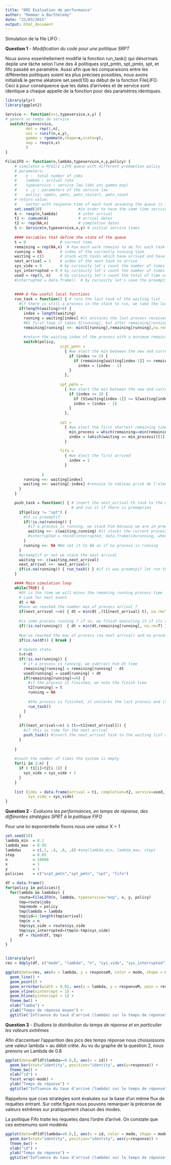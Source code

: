```yaml
---
title: "DM2 Evaluation de performance"
author: "Mammar & Barthelemy"
date: "22/03/2015"
output: html_document
---
```

Simulation de la file LIFO :

**Question 1**  -  *Modification du code pour une politique SRPT*

Nous avons essentiellement modifié la fonction run_task() qui désormais depile une tâche selon l'une des 4 politiques srpt_pmtn, spt_pmtn, spt, et fifo passéé en paramètre.
Aussi afin que les comparaisons entre les différentes politiques soient les plus précises possibles, nous avons initialis& le germe aléatoire set.seed(10) au début de la fonction FileLIFO. Ceci à pour conséquence que les dates d'arrivées et de service sont identique a chaque appelle de la fonction pour des paramètres identiques.

```r
library(plyr)
library(ggplot2)

Service <- function(n=1,typeservice,x,y) {
# genere un temps de service
  switch(typeservice,
         det = rep(1,n),
         uni = runif(n,x,y),
         gamma = rgamma(n,shape=x,scale=y),
         exp = rexp(n,x)
         )
}

FileLIFO <- function(n,lambda,typeservice,x,y,policy) {
    # simulates a M/GI/1 LIFO queue with different preemption policy
    # parameters:
    #    n :  total number of jobs
    #    lambda : arrival rate
    #    typeservice : service law (det uni gamma exp)
    #    x ,y : parameters of the service law
    #    policy: npmtn, pmtn, pmtn_restart, pmtn_reset
    # return value:
    #    vector with response time of each task assuming the queue is initially empty
    set.seed(10)                #in order to have the same time service each call with the same lambda, x, y
    A <- rexp(n,lambda)         # inter arrival
    t1 <- cumsum(A)             # arrival dates
    t2 <- rep(NA,n)             # completion dates
    S <- Service(n,typeservice,x,y) # initial service times
    
    #### Variables that define the state of the queue
    t = 0               # current time
    remaining = rep(NA,n)  # how much work remains to do for each task
    running = NA        # index of the currently running task
    waiting = c()       # stack with tasks which have arrived and have not been completed yet
    next_arrival = 1    # index of the next task to arrive
    sys_vide = 0        # by curiosity let's count the number of times the system is empty
    sys_interrupted = 0 # by curiosity let's count the number of times the system is interrupted
    used = rep(0, n)    # by curiosity let's count the total of time used by a process (including its restart)
    #interrupted = data.frame()  # by curiosity let's save the preemptions for counting them later
    
    
    #### A few useful local functions 
    run_task = function() { # runs the last task of the waiting list
      #if there is still a process in the stack to run, we take the last one in
      if(length(waiting)>0) {
        index = length(waiting)
        running = waiting[index] #it unstacks the last process received to update its remainning time
        #At first loop it takes S[running], but after remaining[running] is returned
        remaining[running] <<- min(S[running],remaining[running],na.rm=T)
        
        #return the waiting index of the process with a minimum remaining time > 0 : depending on the policy chosen
        switch(policy,
                        srpt_pmtn = 
                          { #we elect the min between the new and current request by comparing their remaining time
                            if (index >= 2) { 
                              if (remaining[waiting[index-1]] <= remaining[waiting[index]]) 
                                index = (index - 1)
                            }
                          },
                       
                        spt_pmtn = 
                          { #we elect the min between the new and current request by comparing their service time
                            if (index >= 2) { 
                              if (S[waiting[index-1]] <= S[waiting[index]]) 
                              index = (index - 1)
                            }
                          },
                       
                        spt = 
                          { #we elect the first shortest remaining time process, among all the waiting processes
                            min_process = which(remaining==min(remaining[remaining>0], na.rm=T))
                            index = (which(waiting == min_process))[1]
                          }
                        
                        fifo = 
                          { #we elect the first arrived
                            index = 1
                          }
                    
                )
        running <<- waiting[index]        
        waiting <<- waiting[-index] #renvoie le tableau privé de l'element a la position index 
      }
    }

    push_task = function() { # insert the next_arrival-th task to the waiting list
                             # and run it if there is preemption
      if(policy != "spt") {
        #It is preemptif
        if(!is.na(running)) {
          #if a process is running, we stack him because we are in preemption mode, and then stack also the next arrival. 
          waiting <<- c(waiting,running) #it stacks the current process, if t==t1[next_arrival]
          #interrupted = rbind(interrupted, data.frame(id=running, when=t, remaining=remaining[running]))
        }
        running <<- NA #We set it to NA as if no process is running
      }
      #preemptif or not we stack the next arrival
      waiting <<- c(waiting,next_arrival)
      next_arrival <<- next_arrival+1 
      if(is.na(running)) { run_task() } #if it was preemtpif let run the next arrival, by unstack it
    }

    #### Main simulation loop
    while(TRUE) { 
      #dt is the time we will minus the remaning running process time
      # Look for next event
      dt = NA
      #have we reached the number max of process arrival ?
      if(next_arrival <=n) { dt = min(dt ,(t1[next_arrival]-t), na.rm=T ) } #dt=t1[..]-t it's a bit akward to take the min with dt because NA are deleted. Notice that t1[next_arrival]-t=dt is the next process arrival time - current time. So this is the elapsed time
      
      #is some process running ? if so, we finish executing it if its remaining time is lower than the delta time of the next arrival
      if(!is.na(running))  { dt = min(dt,remaining[running], na.rm=T) }
      
      #we've reached the max of process (no next arrival) and no process is running, we take off
      if(is.na(dt)) { break }
      
      # Update state
      t=t+dt
      if(!is.na(running)) { 
        # if a process is running, we subtract him dt time
        remaining[running] = remaining[running] - dt
        used[running] = used[running] + dt
        if(remaining[running]<=0) {
          #if the process is finished, we note the finish time
          t2[running] = t
          running = NA
          
          #the process is finished, it unstacks the last process and it launchs it depending on the policy chosen (resume, restart, restart with lower time), and affect remaining[running] to the corresponding time service
          run_task()
        }
      }
      
      if((next_arrival<=n) & (t==t1[next_arrival])) {
        #if this is time for the next arrival
        push_task() #insert the next_arrival task to the waiting list and run it if there is preemption
      }
      
    }
    
    #count the number of times the system is empty
    for(i in 2:n) {
      if ( t1[i]>t2[i-1]) {
        sys_vide = sys_vide + 1
      }
    }
    
    list (jobs = data.frame(arrival = t1, completion=t2, service=used, theoricService=S, response=(t2-t1)), 
          sys_vide = sys_vide)
}    

```

**Question 2** - *Evaluons les performances, en temps de réponse, des différentes stratégies SPRT à la politique FIFO*

Pour une loi exponentielle fixons nous une valeur X = 1

```r

set.seed(10)
lambda_min  = 0.1
lambda_max  = 0.95
lambdas     = c(.2, .4, .6, .8) #seq(lambda_min, lambda_max, step)
step        = 0.05
n           = 10000
x           = 1
y           = 1
policies    = c("srpt_pmtn","spt_pmtn", "spt", "fifo")

df = data.frame()
for(policy in policies){ 
  for(lambda in lambdas) {
      route=FileLIFO(n, lambda, typeservice="exp", x, y, policy)
      tmp=route$jobs
      tmp$mode = policy
      tmp$lambda = lambda
      tmp$id=1:length(tmp$arrival)
      tmp$n = n
      tmp$sys_vide = route$sys_vide
      tmp$sys_interrupted=(tmp$n-tmp$sys_vide)
      df = rbind(df, tmp)
  }
}


library(plyr)
res = ddply(df, c("mode", "lambda", "n", "sys_vide", "sys_interrupted"), summarize, serviceM= mean(service), sd_service=sd(service), responseM=mean(response), sd_response=sd(response))

```

```r

ggplot(data=res, aes(x = lambda, y = responseM, color = mode, shape = mode)) + 
  geom_line() +
  geom_point() + 
  geom_errorbar(width = 0.02, aes(x = lambda, y = responseM, ymin = responseM - 2 * sd_response/sqrt(n), ymax = responseM + 2 * sd_response/sqrt(n))) + 
  geom_vline(xintercept = 1) +
  geom_hline(yintercept = 1) +
  theme_bw() +
  xlab("lamba") +
  ylab("Temps de réponse moyen") +
  ggtitle("Influence du taux d'arrivé (lambda) sur le temps de réponse")
```


**Question 3** - *Etudions la distribution du temps de réponse et en particulier les valeurs extrêmes*

Afin d'accentuer l'apparition des pics des temps réponse nous choississons une valeur lambda > au débit crête.
Au vu du graphe de la question 2, nous prenons un Lambda de 0.8

```r

ggplot(data=df[df$lambda==0.8,], aes(x = id)) + 
  geom_bar(stat="identity", position="identity", aes(y=response)) + 
  theme_bw() +
  xlab("id") +
  facet_wrap(~mode) + 
  ylab("Temps de réponse") +
  ggtitle("Influence du taux d'arrivé (lambda) sur le temps de réponse")

```

Rappelons que cces stratégies sont évaluées sur la base d'un même flux de requêtes entrant.
Sur cette figure nous pouvons remarquer la précense de valeurs extrêmes sur pratiquement chacun des modes.

La politique Fifo traite les requetes dans l'ordre d'arrivé. On constate que ces extremums sont modérés


```r

ggplot(data=df[df$lambda==0.8,], aes(x = id, color = mode, shape = mode)) + 
  geom_bar(stat="identity", position="identity", aes(y=response)) + 
  theme_bw() +
  xlab("id") +
  ylab("Temps de réponse") +
  ggtitle("Influence du taux d'arrivé (lambda) sur le temps de réponse")

```
